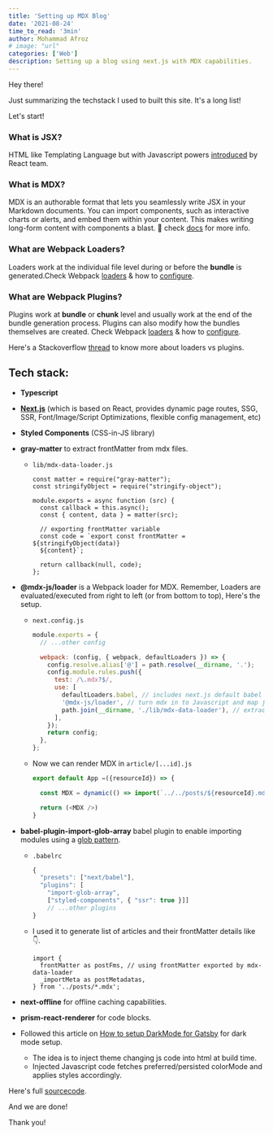 ```yaml
---
title: 'Setting up MDX Blog'
date: '2021-08-24'
time_to_read: '3min'
author: Mohammad Afroz
# image: "url"
categories: ['Web']
description: Setting up a blog using next.js with MDX capabilities.
---
```


Hey there!

Just summarizing the techstack I used to built this site. It's a long list!

Let's start!

### What is JSX?

HTML like Templating Language but with Javascript powers [introduced](https://reactjs.org/docs/introducing-jsx.html) by React team.

### What is MDX?

MDX is an authorable format that lets you seamlessly write JSX in your Markdown documents. You can import components, such as interactive charts or alerts, and embed them within your content. This makes writing long-form content with components a blast. 🚀 check [docs](https://mdxjs.com/mdx/) for more info.

### What are Webpack Loaders?

Loaders work at the individual file level during or before the **bundle** is generated.Check Webpack [loaders](https://webpack.js.org/concepts/loaders/#loader-features) & how to [configure](https://webpack.js.org/concepts/loaders/#configuration).

### What are Webpack Plugins?

Plugins work at **bundle** or **chunk** level and usually work at the end of the bundle generation process. Plugins can also modify how the bundles themselves are created. Check Webpack [loaders](https://webpack.js.org/concepts/plugins/) & how to [configure](https://webpack.js.org/concepts/plugins/#configuration).

Here's a Stackoverflow [thread](https://stackoverflow.com/questions/37452402/webpack-loaders-vs-plugins-whats-the-difference) to know more about loaders vs plugins.

## Tech stack:

- **Typescript**
- **[Next.js](https://nextjs.org/docs)** (which is based on React, provides dynamic page routes, SSG, SSR, Font/Image/Script Optimizations, flexible config management, etc)
- **Styled Components** (CSS-in-JS library)
- **gray-matter** to extract frontMatter from mdx files.

  - `lib/mdx-data-loader.js`

    ```js-ln,{8-10}
    const matter = require("gray-matter");
    const stringifyObject = require("stringify-object");

    module.exports = async function (src) {
      const callback = this.async();
      const { content, data } = matter(src);

      // exporting frontMatter variable
      const code = `export const frontMatter = ${stringifyObject(data)}
      ${content}`;

      return callback(null, code);
    };
    ```

- **@mdx-js/loader** is a Webpack loader for MDX. Remember, Loaders are evaluated/executed from right to left (or from bottom to top), Here's the setup.

  - `next.config.js`

    ```js
    module.exports = {
      // ...other config

      webpack: (config, { webpack, defaultLoaders }) => {
        config.resolve.alias['@'] = path.resolve(__dirname, '.');
        config.module.rules.push({
          test: /\.mdx?$/,
          use: [
            defaultLoaders.babel, // includes next.js default babel conf/loaders
            '@mdx-js/loader', // turn mdx in to Javascript and map js-components to HTML elements based on Markdown syntax
            path.join(__dirname, './lib/mdx-data-loader'), // extract frontMatter from mdx
          ],
        });
        return config;
      },
    };
    ```

  - Now we can render MDX in `article/[...id].js`

    ```js
    export default App =({resourceId}) => {

      const MDX = dynamic(() => import(`../../posts/${resourceId}.mdx`)

      return (<MDX />)
    }

    ```

- **babel-plugin-import-glob-array** babel plugin to enable importing modules using a [glob pattern](<https://en.wikipedia.org/wiki/Glob_(programming)>).

  - `.babelrc`

    ```js
    {
      "presets": ["next/babel"],
      "plugins": [
        "import-glob-array",
        ["styled-components", { "ssr": true }]]
        // ...other plugins
    }
    ```

  - I used it to generate list of articles and their frontMatter details like 👇.

    ```js-{2}
    import {
      frontMatter as postFms, // using frontMatter exported by mdx-data-loader
      _importMeta as postMetadatas,
    } from '../posts/*.mdx';
    ```

- **next-offline** for offline caching capabilities.
- **prism-react-renderer** for code blocks.
- Followed this article on [How to setup DarkMode for Gatsby](https://www.joshwcomeau.com/react/dark-mode/) for dark mode setup.

  - The idea is to inject theme changing js code into html at build time.
  - Injected Javascript code fetches preferred/persisted colorMode and applies styles accordingly.

Here's full [sourcecode](https://github.com/zkindest/zkindest.github.io).

And we are done!

Thank you!
